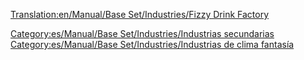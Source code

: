 [[Translation:en/Manual/Base Set/Industries/Fizzy Drink Factory]]

{{es/Manual/Base Set/Industries/Industrias| nombre = Fábrica de refrescos
| imagen = en/Manual/Base Set/Industries/FizzyDrinkFactory.png
| climas = [[es/Manual/Clima|Fantasía]]
| acepta = [[es/Manual/Base Set/Cargos/Cola|Cola]], [[es/Manual/Base Set/Cargos/Burbujas|Burbujas]]
| produce= [[es/Manual/Base Set/Cargos/Refrescos|Refrescos]]
| notas  = 
}}


[[Category:es/Manual/Base Set/Industries/Industrias secundarias]]
[[Category:es/Manual/Base Set/Industries/Industrias de clima fantasía]]